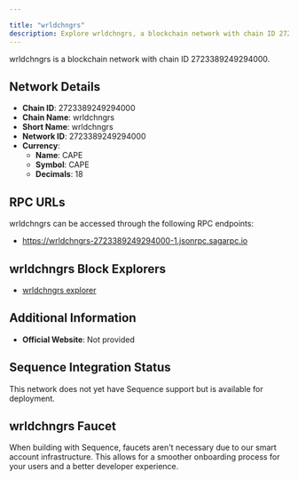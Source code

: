 ```yaml
---

title: "wrldchngrs"
description: Explore wrldchngrs, a blockchain network with chain ID 2723389249294000. Learn about its native currency, CAPE, and how to interact with the network.
---
```




wrldchngrs is a blockchain network with chain ID 2723389249294000.

## Network Details

- **Chain ID**: 2723389249294000
- **Chain Name**: wrldchngrs
- **Short Name**: wrldchngrs
- **Network ID**: 2723389249294000
- **Currency**: 
  - **Name**: CAPE
  - **Symbol**: CAPE
  - **Decimals**: 18

## RPC URLs

wrldchngrs can be accessed through the following RPC endpoints:

- https://wrldchngrs-2723389249294000-1.jsonrpc.sagarpc.io

## wrldchngrs Block Explorers

- [wrldchngrs explorer](https://wrldchngrs-2723389249294000-1.sagaexplorer.io)

## Additional Information

- **Official Website**: Not provided

## Sequence Integration Status

This network does not yet have Sequence support but is available for deployment.

## wrldchngrs Faucet

When building with Sequence, faucets aren't necessary due to our smart account infrastructure. This allows for a smoother onboarding process for your users and a better developer experience.

